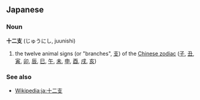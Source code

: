 == Japanese ==
===Noun===
'''十二支''' (じゅうにし, juunishi)

# the twelve animal signs (or "branches", [[支]]) of the [[Wikipedia:Chinese zodiac|Chinese zodiac]] ([[子]], [[丑]], [[寅]], [[卯]], [[辰]], [[巳]], [[午]], [[未]], [[申]], [[酉]], [[戌]], [[亥]])

===See also===
* [[Wikipedia:ja:十二支]]